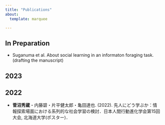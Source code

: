 ---
title: "Publications"
about:
  template: marquee

---

## In Preparation

- Suganuma et al. About social learning in an informaton foraging task. (drafting the manuscript)

## 2023

## 2022

- **菅沼秀蔵**・内藤碧・片平健太郎・亀田達也. (2022). 先人にどう学ぶか：情報探索場面における系列的な社会学習の検討．日本人間行動進化学会第15回大会, 北海道大学(ポスター)．


